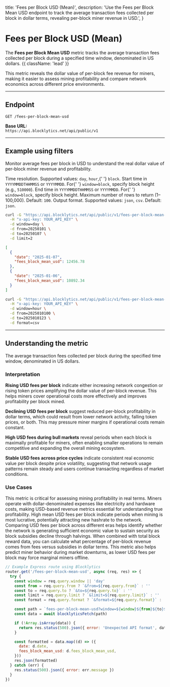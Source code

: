   title: 'Fees per Block USD (Mean)',
  description:
    'Use the Fees per Block Mean USD endpoint to track the average transaction fees collected per block in dollar terms, revealing per-block miner revenue in USD.',
}

# Fees per Block USD (Mean)

The **Fees per Block Mean USD** metric tracks the average transaction fees collected per block during a specified time window, denominated in US dollars. {{ className: 'lead' }}

This metric reveals the dollar value of per-block fee revenue for miners, making it easier to assess mining profitability and compare network economics across different price environments.

---

## Endpoint

`GET /fees-per-block-mean-usd`

**Base URL:**  
`https://api.blocklytics.net/api/public/v1`

---

## Example using filters

<Row>
  <Col>

Monitor average fees per block in USD to understand the real dollar value of per-block miner revenue and profitability.

<Properties>
  <Property name="window" type="string">
    Time resolution. Supported values: <code>day</code>, <code>hour</code>,{' '}
    <code>block</code>.
  </Property>
  <Property name="from" type="string">
    Start time in <code>YYYYMMDDTHHMMSS</code> or <code>YYYYMMDD</code>. For{' '}
    <code>window=block</code>, specify block height (e.g., <code>510000</code>).
  </Property>
  <Property name="to" type="string">
    End time in <code>YYYYMMDDTHHMMSS</code> or <code>YYYYMMDD</code>. For{' '}
    <code>window=block</code>, specify block height.
  </Property>
  <Property name="limit" type="integer">
    Maximum number of rows to return (1–100,000). Default: <code>100</code>.
  </Property>
  <Property name="format" type="string">
    Output format. Supported values: <code>json</code>, <code>csv</code>.
    Default: <code>json</code>.
  </Property>
</Properties>

  </Col>
  <Col>

```bash {title="Requesting Fees per Block Mean USD data"}
curl -G "https://api.blocklytics.net/api/public/v1/fees-per-block-mean-usd" \
  -H "x-api-key: YOUR_API_KEY" \
  -d window=day \
  -d from=20250101 \
  -d to=20250107 \
  -d limit=2
```

```json {title="Sample JSON response"}
[
  {
    "date": "2025-01-07",
    "fees_block_mean_usd": 12456.78
  },
  {
    "date": "2025-01-06",
    "fees_block_mean_usd": 10892.34
  }
]
```

```bash {title="Exporting as CSV"}
curl -G "https://api.blocklytics.net/api/public/v1/fees-per-block-mean-usd" \
  -H "x-api-key: YOUR_API_KEY" \
  -d window=hour \
  -d from=2025010100 \
  -d to=2025010123 \
  -d format=csv
```

  </Col>
</Row>

---

## Understanding the metric

<Row>
  <Col>

<Properties>
  <Property name="fees_block_mean_usd" type="number">
    The average transaction fees collected per block during the specified time
    window, denominated in US dollars.
  </Property>
</Properties>

### Interpretation

**Rising USD fees per block** indicate either increasing network congestion or rising token prices amplifying the dollar value of per-block revenue. This helps miners cover operational costs more effectively and improves profitability per block mined.

**Declining USD fees per block** suggest reduced per-block profitability in dollar terms, which could result from lower network activity, falling token prices, or both. This may pressure miner margins if operational costs remain constant.

**High USD fees during bull markets** reveal periods when each block is maximally profitable for miners, often enabling smaller operations to remain competitive and expanding the overall mining ecosystem.

**Stable USD fees across price cycles** indicate consistent real economic value per block despite price volatility, suggesting that network usage patterns remain steady and users continue transacting regardless of market conditions.

### Use Cases

This metric is critical for assessing mining profitability in real terms. Miners operate with dollar-denominated expenses like electricity and hardware costs, making USD-based revenue metrics essential for understanding true profitability. High mean USD fees per block indicate periods when mining is most lucrative, potentially attracting new hashrate to the network. Comparing USD fees per block across different eras helps identify whether the network is generating sufficient economic value to sustain security as block subsidies decline through halvings. When combined with total block reward data, you can calculate what percentage of per-block revenue comes from fees versus subsidies in dollar terms. This metric also helps predict miner behavior during market downturns, as lower USD fees per block may force marginal miners offline.

  </Col>
  <Col>

```js {title="Node.js (Express) example"}
// Example Express route using Blocklytics
router.get('/fees-per-block-mean-usd', async (req, res) => {
  try {
    const window = req.query.window || 'day'
    const from = req.query.from ? `&from=${req.query.from}` : ''
    const to = req.query.to ? `&to=${req.query.to}` : ''
    const limit = req.query.limit ? `&limit=${req.query.limit}` : ''
    const format = req.query.format ? `&format=${req.query.format}` : ''

    const path = `fees-per-block-mean-usd?window=${window}${from}${to}${limit}${format}`
    const data = await blocklyticsFetch(path)

    if (!Array.isArray(data)) {
      return res.status(500).json({ error: 'Unexpected API format', data })
    }

    const formatted = data.map((d) => ({
      date: d.date,
      fees_block_mean_usd: d.fees_block_mean_usd,
    }))
    res.json(formatted)
  } catch (err) {
    res.status(500).json({ error: err.message })
  }
})
```

  </Col>
</Row>
